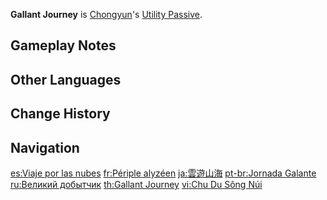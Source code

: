 {{Talent Infobox
|image         = Talent Gallant Journey.png
|character     = Chongyun
|type          = Utility Passive
|info          = When dispatched on an [[expedition]] in [[Liyue]], time consumed is reduced by 25%.
|utility1      = Expedition
|utility2      = Liyue Expedition Length Reduction
}}
'''Gallant Journey''' is [[Chongyun]]'s [[Utility Passive]].

==Gameplay Notes==
{{Talents by Category List|Liyue Expedition Length Reduction Talents|header=identical|nottitle=Gallant Journey}}

==Other Languages==
{{Other Languages
|en      = Gallant Journey
|zhs     = 云游山海
|zhs_rm  = Yúnyóu Shān Hǎi
|zht     = 雲遊山海
|zht_rm  = Yúnyóu Shān Hǎi
|zh_tl   = Wandering Mountains and Seas
|zh_note = The term {{zh|云游/雲遊|rm=yúnyóu}} is typically used for errant priests.
|ja      = 雲遊山海
|ja_rm   = Un'yu Sankai{{Assumed}}
|ja_tl   = Wandering Mountains and Seas {{Sino|ja}}
|ko      = 산과 바다로
|ko_rm   = San-gwa Bada-ro
|ko_tl   = Go to Mountains and Seas
|es      = Viaje por las nubes
|es_tl   = Journey Through the Clouds
|fr      = Périple alyzéen
|fr_tl   = Alyzean Journey
|ru      = Великий добытчик
|ru_tl   = Great Gatherer
|th      = Gallant Journey
|vi      = Chu Du Sông Núi
|vi_tl   = Traveling Through Rivers and Mountains
|de      = Durch Land und Meer
|de_tl   = Through Land and Sea
|id      = Gallant Journey
|pt      = Jornada Galante
|pt_tl   = 
|tr      = Sınır Tanımayan Yolculuk
|tr_tl   = 
|it      = Avventuriero valoroso
|it_tl   = Valiant Adventurer
}}

==Change History==
{{Change History|1.0}}

==Navigation==
{{Talent Navbox|Chongyun}}

[[es:Viaje por las nubes]]
[[fr:Périple alyzéen]]
[[ja:雲遊山海]]
[[pt-br:Jornada Galante]]
[[ru:Великий добытчик]]
[[th:Gallant Journey]]
[[vi:Chu Du Sông Núi]]